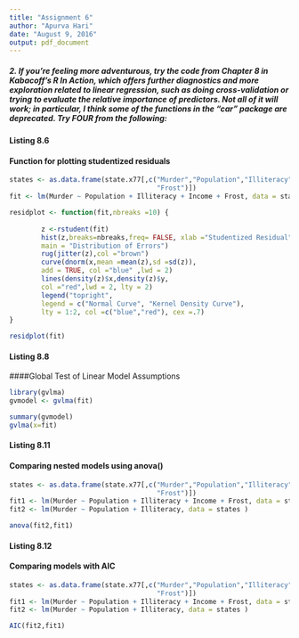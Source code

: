 ```yaml
---
title: "Assignment 6"
author: "Apurva Hari"
date: "August 9, 2016"
output: pdf_document
---
```


##### 2.  If you're feeling more adventurous, try the code from Chapter 8 in Kabacoff's R In Action, which offers further diagnostics and more exploration related to linear regression, such as doing cross-validation or trying to evaluate the relative importance of predictors. Not all of it will work; in particular, I think some of the functions in the "car" package are deprecated. Try FOUR from the following:

#### Listing 8.6
#### Function for plotting studentized residuals

``` r

states <- as.data.frame(state.x77[,c("Murder","Population","Illiteracy","Income",
                                     "Frost")])
fit <- lm(Murder ~ Population + Illiteracy + Income + Frost, data = states )

residplot <- function(fit,nbreaks =10) {
      
        z <-rstudent(fit)
        hist(z,breaks=nbreaks,freq= FALSE, xlab ="Studentized Residual",
        main = "Distribution of Errors")
        rug(jitter(z),col ="brown") 
        curve(dnorm(x,mean =mean(z),sd =sd(z)),
        add = TRUE, col ="blue" ,lwd = 2)
        lines(density(z)$x,density(z)$y,
        col ="red",lwd = 2, lty = 2)
        legend("topright", 
        legend = c("Normal Curve", "Kernel Density Curve"),
        lty = 1:2, col =c("blue","red"), cex =.7)
}

residplot(fit)
```
#### Listing 8.8
####Global Test of Linear Model Assumptions

```r


library(gvlma)
gvmodel <- gvlma(fit)

summary(gvmodel)
gvlma(x=fit)

```

#### Listing 8.11 
#### Comparing nested models using anova()

```r


states <- as.data.frame(state.x77[,c("Murder","Population","Illiteracy","Income",
                                     "Frost")])
fit1 <- lm(Murder ~ Population + Illiteracy + Income + Frost, data = states )
fit2 <- lm(Murder ~ Population + Illiteracy, data = states )

anova(fit2,fit1)
```

#### Listing 8.12 
#### Comparing models with AIC

``` r


states <- as.data.frame(state.x77[,c("Murder","Population","Illiteracy","Income",
                                     "Frost")])
fit1 <- lm(Murder ~ Population + Illiteracy + Income + Frost, data = states )
fit2 <- lm(Murder ~ Population + Illiteracy, data = states )

AIC(fit2,fit1)

```
